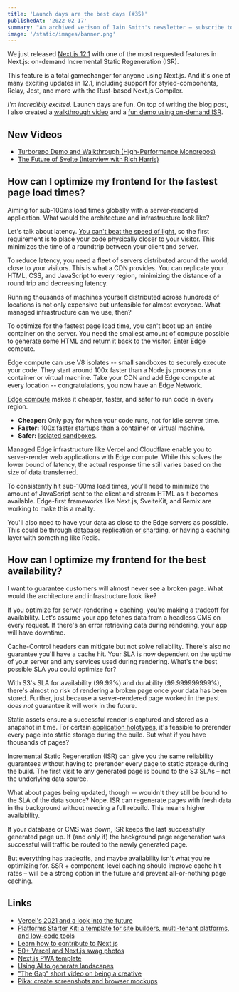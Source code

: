 ```yaml
---
title: 'Launch days are the best days (#35)'
publishedAt: '2022-02-17'
summary: "An archived verison of Iain Smith's newsletter – subscribe to get early access."
image: '/static/images/banner.png'
---
```


We just released [Next.js 12.1](https://nextjs.org/12-1) with one of the most requested features in Next.js: on-demand Incremental Static Regeneration (ISR).

This feature is a total gamechanger for anyone using Next.js. And it's one of many exciting updates in 12.1, including support for styled-components, Relay, Jest, and more with the Rust-based Next.js Compiler.

_I'm incredibly excited._ Launch days are fun. On top of writing the blog post, I also created a [walkthrough video](https://youtu.be/BGexHR1tuOA) and a [fun demo using on-demand ISR](https://on-demand-isr.vercel.app/).

## New Videos

- [Turborepo Demo and Walkthrough (High-Performance Monorepos)](https://www.youtube.com/watch?v=YX5yoApjI3M)
- [The Future of Svelte (Interview with Rich Harris)](https://www.youtube.com/watch?v=uQntFkK8Z54)

## How can I optimize my frontend for the fastest page load times?

Aiming for sub-100ms load times globally with a server-rendered application. What would the architecture and infrastructure look like?

Let's talk about latency. [You can't beat the speed of light](https://rauchg.com/2014/7-principles-of-rich-web-applications#pre-rendered-pages-are-not-optional), so the first requirement is to place your code physically closer to your visitor. This minimizes the time of a roundtrip between your client and server.

To reduce latency, you need a fleet of servers distributed around the world, close to your visitors. This is what a CDN provides. You can replicate your HTML, CSS, and JavaScript to every region, minimizing the distance of a round trip and decreasing latency.

Running thousands of machines yourself distributed across hundreds of locations is not only expensive but unfeasible for almost everyone. What managed infrastructure can we use, then?

To optimize for the fastest page load time, you can't boot up an entire container on the server. You need the smallest amount of compute possible to generate some HTML and return it back to the visitor. Enter Edge compute.

Edge compute can use V8 isolates -- small sandboxes to securely execute your code. They start around 100x faster than a Node.js process on a container or virtual machine. Take your CDN and add Edge compute at every location -- congratulations, you now have an Edge Network.

[Edge compute](https://vercel.com/edge) makes it cheaper, faster, and safer to run code in every region.

- **Cheaper:** Only pay for when your code runs, not for idle server time.
- **Faster:** 100x faster startups than a container or virtual machine.
- **Safer:** [Isolated sandboxes](https://developers.cloudflare.com/workers/learning/how-workers-works).

Managed Edge infrastructure like Vercel and Cloudflare enable you to server-render web applications with Edge compute. While this solves the lower bound of latency, the actual response time still varies based on the size of data transferred.

To consistently hit sub-100ms load times, you'll need to minimize the amount of JavaScript sent to the client and stream HTML as it becomes available. Edge-first frameworks like Next.js, SvelteKit, and Remix are working to make this a reality.

You'll also need to have your data as close to the Edge servers as possible. This could be through [database replication or sharding](https://planetscale.com/blog/planetscale-on-vitess), or having a caching layer with something like Redis.

## How can I optimize my frontend for the best availability?

I want to guarantee customers will almost never see a broken page. What would the architecture and infrastructure look like?

If you optimize for server-rendering + caching, you're making a tradeoff for availability. Let's assume your app fetches data from a headless CMS on every request. If there's an error retrieving data during rendering, your app will have downtime.

Cache-Control headers can mitigate but not solve reliability. There's also no guarantee you'll have a cache hit. Your SLA is now dependent on the uptime of your server and any services used during rendering. What's the best possible SLA you could optimize for?

With S3's SLA for availability (99.99%) and durability (99.999999999%), there's almost no risk of rendering a broken page once your data has been stored. Further, just because a server-rendered page worked in the past _does not_ guarantee it will work in the future.

Static assets ensure a successful render is captured and stored as a snapshot in time. For certain [application holotypes](https://jasonformat.com/application-holotypes/), it's feasible to prerender every page into static storage during the build. But what if you have thousands of pages?

Incremental Static Regeneration (ISR) can give you the same reliability guarantees without having to prerender every page to static storage during the build. The first visit to any generated page is bound to the S3 SLAs – not the underlying data source.

What about pages being updated, though -- wouldn't they still be bound to the SLA of the data source? Nope. ISR can regenerate pages with fresh data in the background without needing a full rebuild. This means higher availability.

If your database or CMS was down, ISR keeps the last successfully generated page up. If (and only if) the background page regeneration was successful will traffic be routed to the newly generated page.

But everything has tradeoffs, and maybe availability isn't what you're optimizing for. SSR + component-level caching should improve cache hit rates – will be a strong option in the future and prevent all-or-nothing page caching.

## Links

- [Vercel's 2021 and a look into the future](https://vercel.com/blog/how-the-web-evolves)
- [Platforms Starter Kit: a template for site builders, multi-tenant platforms, and low-code tools](https://demo.vercel.pub/platforms-starter-kit)
- [Learn how to contribute to Next.js](https://twitter.com/leeerob/status/1482519857195274242)
- [50+ Vercel and Next.js swag photos](https://swag.vercel.app/)
- [Next.js PWA template](https://github.com/mvllow/next-pwa-template)
- [Using AI to generate landscapes](https://twitter.com/_Approximated_/status/1481690004808212484)
- ["The Gap" short video on being a creative](https://vimeo.com/85040589)
- [Pika: create screenshots and browser mockups](https://pika.style)
